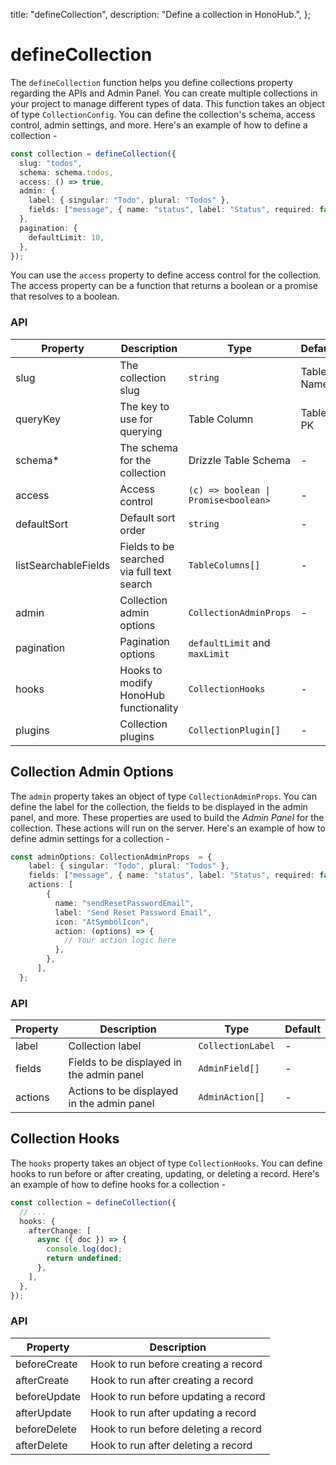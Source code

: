   title: "defineCollection",
  description: "Define a collection in HonoHub.",
};

# defineCollection

The `defineCollection` function helps you define collections property regarding the APIs and Admin Panel. You can create multiple collections in your project to manage different types of data. This function takes an object of type `CollectionConfig`. You can define the collection's schema, access control, admin settings, and more. Here's an example of how to define a collection -

```ts
const collection = defineCollection({
  slug: "todos",
  schema: schema.todos,
  access: () => true,
  admin: {
    label: { singular: "Todo", plural: "Todos" },
    fields: ["message", { name: "status", label: "Status", required: false }],
  },
  pagination: {
    defaultLimit: 10,
  },
});
```

You can use the `access` property to define access control for the collection. The access property can be a function that returns a boolean or a promise that resolves to a boolean.

### API

| Property             | Description                                | Type                                 | Default      |
| -------------------- | ------------------------------------------ | ------------------------------------ | ------------ |
| slug                 | The collection slug                        | `string`                             | Table's Name |
| queryKey             | The key to use for querying                | Table Column                         | Table's PK   |
| schema\*             | The schema for the collection              | Drizzle Table Schema                 | -            |
| access               | Access control                             | `(c) => boolean \| Promise<boolean>` | -            |
| defaultSort          | Default sort order                         | `string`                             | -            |
| listSearchableFields | Fields to be searched via full text search | `TableColumns[]`                     | -            |
| admin                | Collection admin options                   | `CollectionAdminProps`               | -            |
| pagination           | Pagination options                         | `defaultLimit` and `maxLimit`        |              |
| hooks                | Hooks to modify HonoHub functionality      | `CollectionHooks`                    | -            |
| plugins              | Collection plugins                         | `CollectionPlugin[]`                 | -            |

## Collection Admin Options

The `admin` property takes an object of type `CollectionAdminProps`. You can define the label for the collection, the fields to be displayed in the admin panel, and more. 
These properties are used to build the _Admin Panel_ for the collection. These actions will run on the server. Here's an example of how to define admin settings for a collection -

```ts
const adminOptions: CollectionAdminProps  = {
    label: { singular: "Todo", plural: "Todos" },
    fields: ["message", { name: "status", label: "Status", required: false }],
    actions: [
        {
          name: "sendResetPasswordEmail",
          label: "Send Reset Password Email",
          icon: "AtSymbolIcon",
          action: (options) => {
            // Your action logic here
          },
        },
      ],
  };
```

### API

| Property | Description | Type | Default |
| -------- | ----------- | ---- | ------- |
| label    | Collection label | `CollectionLabel` | - |
| fields   | Fields to be displayed in the admin panel | `AdminField[]` | - |
| actions  | Actions to be displayed in the admin panel | `AdminAction[]` | - |

## Collection Hooks

The `hooks` property takes an object of type `CollectionHooks`. You can define hooks to run before or after creating, updating, or deleting a record. Here's an example of how to define hooks for a collection -

```ts
const collection = defineCollection({
  // ...
  hooks: {
    afterChange: [
      async ({ doc }) => {
        console.log(doc);
        return undefined;
      },
    ],
  },
});
```

### API

| Property       | Description                           |
| -------------- | ------------------------------------- |
| beforeCreate   | Hook to run before creating a record   |
| afterCreate    | Hook to run after creating a record    |
| beforeUpdate   | Hook to run before updating a record   |
| afterUpdate    | Hook to run after updating a record    |
| beforeDelete   | Hook to run before deleting a record   |
| afterDelete    | Hook to run after deleting a record    |
